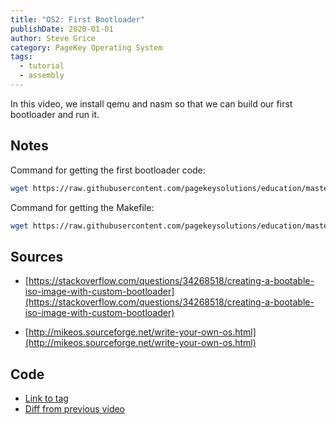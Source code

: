 ```yaml
---
title: "OS2: First Bootloader"
publishDate: 2020-01-01
author: Steve Grice
category: PageKey Operating System
tags:
  - tutorial
  - assembly
---
```


In this video, we install qemu and nasm so that we can build our first bootloader and run it.


<BlogYoutubeVideo videoId="1lAuJoPZ3Q0" />

## Notes

Command for getting the first bootloader code:

```bash
wget https://raw.githubusercontent.com/pagekeysolutions/education/master/OS/video2/first.asm
```

Command for getting the Makefile:

```bash
wget https://raw.githubusercontent.com/pagekeysolutions/education/master/OS/video2/Makefile
```

## Sources

* [https://stackoverflow.com/questions/34268518/creating-a-bootable-iso-image-with-custom-bootloader](https://stackoverflow.com/questions/34268518/creating-a-bootable-iso-image-with-custom-bootloader)

* [http://mikeos.sourceforge.net/write-your-own-os.html](http://mikeos.sourceforge.net/write-your-own-os.html)

## Code

- [Link to tag](https://github.com/pagekeysolutions/pkos/releases/tag/vid%2Fos002)
- [Diff from previous video](https://github.com/pagekeysolutions/pkos/compare/vid/os001..vid/os002)